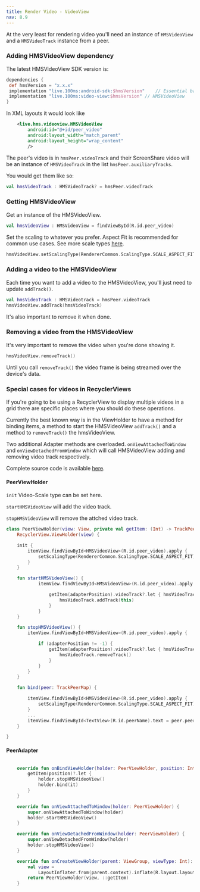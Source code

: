 ---
title: Render Video - VideoView
nav: 8.9
---

At the very least for rendering video you'll need an instance of `HMSVideoView` and a `HMSVideoTrack` instance from a peer.

### Adding HMSVideoView dependency

The latest HMSVideoView SDK version is:

<Content alias="androidVersionShield" />


```json{5-8}:build.gradle section=AddSDKDependencies sectionIndex=1
dependencies {
 def hmsVersion = "x.x.x"
 implementation "live.100ms:android-sdk:$hmsVersion"    // Essential base sdk
 implementation "live.100ms:video-view:$hmsVersion" // HMSVideoView
}
```


In XML layouts it would look like

```xml
    <live.hms.videoview.HMSVideoView
        android:id="@+id/peer_video"
        android:layout_width="match_parent"
        android:layout_height="wrap_content"
        />
```

The peer's video is in `hmsPeer.videoTrack` and their ScreenShare video will be an instance of `HMSVideoTrack` in the list `hmsPeer.auxiliaryTracks`.

You would get them like so:

```kotlin
val hmsVideoTrack : HMSVideoTrack? = hmsPeer.videoTrack
```

### Getting HMSVideoView

Get an instance of the HMSVideoView.

```kotlin
val hmsVideoView : HMSVideoView = findViewById(R.id.peer_video)
```

Set the scaling to whatever you prefer. Aspect Fit is recommended for common use cases. See more scale types [here](https://chromium.googlesource.com/external/WebRTC/trunk/talk/+/cdd35e557b600d1f7dbe9c99531a42adf194f973/app/WebRTC/java/android/org/WebRTC/RendererCommon.java#37).

```kotlin
hmsVideoView.setScalingType(RendererCommon.ScalingType.SCALE_ASPECT_FIT)
```

### Adding a video to the HMSVideoView

Each time you want to add a video to the HMSVideoView, you'll just need to update `addTrack()`.

```kotlin
val hmsVideoTrack : HMSVideotrack = hmsPeer.videoTrack
hmsVideoView.addTrack(hmsVideoTrack)
```

It's also important to remove it when done.

### Removing a video from the HMSVideoView

It's very important to remove the video when you're done showing it.

```kotlin
hmsVideoView.removeTrack()
```

Until you call `removeTrack()` the video frame is being streamed over the device's data.

### Special cases for videos in RecyclerViews

If you're going to be using a RecyclerView to display multiple videos in a grid there are specific places where you should do these operations.

Currently the best known way is in the ViewHolder to have a method for binding items, a method to start the HMSVideoView `addTrack()` and a method to `removeTrack()` the hmsVideoView.

Two additional Adapter methods are overloaded. `onViewAttachedToWindow` and `onViewDetachedFromWindow` which will call HMSVideoView adding and removing video track respectively.

Complete source code is available [here](https://github.com/100mslive/hello-world-android).

#### PeerViewHolder

`init` Video-Scale type can be set here.

`startHMSVideoView` will add the video track.

`stopHMSVideoView` will remove the attched video track.

```kotlin:PeerViewHolder.kt
class PeerViewHolder(view: View, private val getItem: (Int) -> TrackPeerMap) :
    RecyclerView.ViewHolder(view) {

    init {
        itemView.findViewById<HMSVideoView>(R.id.peer_video).apply {
            setScalingType(RendererCommon.ScalingType.SCALE_ASPECT_FIT)
        }
    }

    fun startHMSVideoView() {
            itemView.findViewById<HMSVideoView>(R.id.peer_video).apply {

                getItem(adapterPosition).videoTrack?.let { hmsVideoTrack ->
                    hmsVideoTrack.addTrack(this)
                }
            }
    }

    fun stopHMSVideoView() {
        itemView.findViewById<HMSVideoView>(R.id.peer_video).apply {

            if (adapterPosition != -1) {
                getItem(adapterPosition).videoTrack?.let { hmsVideoTrack ->
                    hmsVideoTrack.removeTrack()
                }
            }
        }
    }

    fun bind(peer: TrackPeerMap) {

        itemView.findViewById<HMSVideoView>(R.id.peer_video).apply {
            setScalingType(RendererCommon.ScalingType.SCALE_ASPECT_FIT)
        }
        ...
        itemView.findViewById<TextView>(R.id.peerName).text = peer.peer.name
    }

}
```

#### PeerAdapter


```kotlin:PeerAdapter.kt

    override fun onBindViewHolder(holder: PeerViewHolder, position: Int) {
        getItem(position)?.let {
            holder.stopHMSVideoView()
            holder.bind(it)
        }
    }

    override fun onViewAttachedToWindow(holder: PeerViewHolder) {
        super.onViewAttachedToWindow(holder)
        holder.startHMSVideoView()
    }

    override fun onViewDetachedFromWindow(holder: PeerViewHolder) {
        super.onViewDetachedFromWindow(holder)
        holder.stopHMSVideoView()
    }

    override fun onCreateViewHolder(parent: ViewGroup, viewType: Int): PeerViewHolder {
        val view =
            LayoutInflater.from(parent.context).inflate(R.layout.layout_peer_item, parent, false)
        return PeerViewHolder(view, ::getItem)
    }

```
